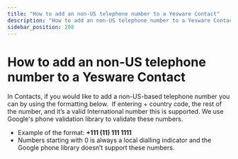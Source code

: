 ```yaml
---
title: "How to add an non-US telephone number to a Yesware Contact"
description: "How to add an non-US telephone number to a Yesware Contact"
sidebar_position: 208
---
```


# How to add an non-US telephone number to a Yesware Contact

In Contacts, if you would like to add a non-US-based telephone number you can by using the formatting below. 
If entering + country code, the rest of the number, and it’s a valid International number this is supported. We use Google's phone validation library to validate these numbers.
- Example of the format: **+111 (11) 111 1111**
- Numbers starting with 0 is always a local dialling indicator and the Google phone library doesn’t support these numbers.